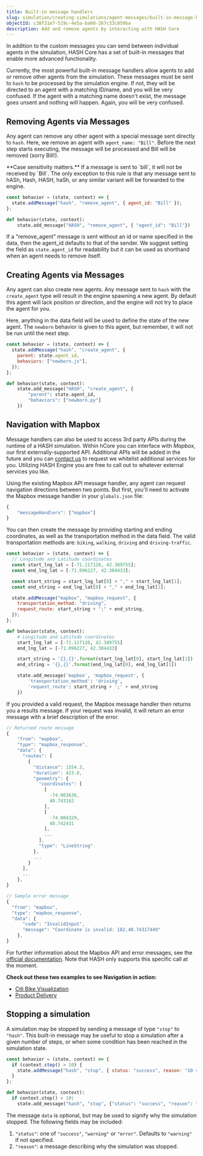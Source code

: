 ```yaml
---
title: Built-in message handlers
slug: simulation/creating-simulations/agent-messages/built-in-message-handlers
objectId: c38f31e7-519c-4e5a-ba60-267c33c859ba
description: Add and remove agents by interacting with HASH Core
---
```


In addition to the custom messages you can send between individual agents in the simulation, HASH Core has a set of built-in messages that enable more advanced functionality.

Currently, the most powerful built-in message handlers allow agents to add or remove other agents from the simulation. These messages must be sent to `hash` to be processed by the simulation engine. If not, they will be directed to an agent with a matching ID/name, and you will be very confused. If the agent with a matching name doesn't exist, the message goes unsent and nothing will happen. Again, you will be very confused.

## Removing Agents via Messages

Any agent can remove any other agent with a special message sent directly to `hash`. Here, we remove an agent with `agent_name: "Bill"`. Before the next step starts executing, the message will be processed and Bill will be removed \(sorry Bill!\).

<Hint style="warning">
  **Case sensitivity matters.** If a message is sent to `bill`, it will not be
  received by `Bill`. The only exception to this rule is that any message sent
  to hASh, Hash, HASH, haSh, or any similar variant will be forwarded to the
  engine.
</Hint>

<Tabs>
<Tab title="JavaScript" >

```javascript
const behavior = (state, context) => {
  state.addMessage("hash", "remove_agent", { agent_id: "Bill" });
};
```

</Tab>

<Tab title="Python" >

```python
def behavior(state, context):
    state.add_message("HASH", "remove_agent", { "agent_id": "Bill"})
```

</Tab>
</Tabs>

If a "remove_agent" message is sent without an id or name specified in the data, then the agent_id defaults to that of the sender. We suggest setting the field as `state.agent_id` for readability but it can be used as shorthand when an agent needs to remove itself.

## Creating Agents via Messages

Any agent can also create new agents. Any message sent to `hash` with the `create_agent` type will result in the engine spawning a new agent. By default this agent will lack position or direction, and the engine will not try to place the agent for you.

Here, anything in the data field will be used to define the state of the new agent. The `newborn` behavior is given to this agent, but remember, it will not be run until the next step.

<Tabs>
<Tab title="JavaScript" >

```javascript
const behavior = (state, context) => {
  state.addMessage("hash", "create_agent", {
    parent: state.agent_id,
    behaviors: ["newborn.js"],
  });
};
```

</Tab>

<Tab title="Python" >

```python
def behavior(state, context):
    state.add_message("HASH", "create_agent", {
        "parent": state.agent_id,
        "behaviors": ["newborn.py"]
    })
```

</Tab>
</Tabs>

## Navigation with Mapbox

Message handlers can also be used to access 3rd party APIs during the runtime of a HASH simulation. Within hCore you can interface with _Mapbox_, our first externally-supported API. Additional APIs will be added in the future and you can [contact us](https://hash.ai/contact) to request we whitelist additional services for you. Utilizing HASH Engine you are free to call out to whatever external services you like.

Using the existing Mapbox API message handler, any agent can request navigation directions between two points. But first, you'll need to activate the Mapbox message handler in your `globals.json` file:

```javascript
{
    "messageHandlers": ["mapbox"]
}
```

You can then create the message by providing starting and ending coordinates, as well as the transportation method in the data field. The valid transportation methods are: `biking`, `walking`, `driving` and `driving-traffic`.

<Tabs>
<Tab title="JavaScript" >

```javascript
const behavior = (state, context) => {
  // Longitude and Latitude coordinates
  const start_lng_lat = [-71.117128, 42.389755];
  const end_lng_lat = [-71.096227, 42.304433];

  const start_string = start_lng_lat[0] + "," + start_lng_lat[1];
  const end_string = end_lng_lat[0] + "," + end_lng_lat[1];

  state.addMessage("mapbox", "mapbox_request", {
    transportation_method: "driving",
    request_route: start_string + ";" + end_string,
  });
};
```

</Tab>

<Tab title="Python" >

```python
def behavior(state, context):
    # Longitude and Latitude coordinates
    start_lng_lat = [-71.117128, 42.389755]
    end_lng_lat = [-71.096227, 42.304433]

    start_string = '{},{}'.format(start_lng_lat[0], start_lng_lat[1])
    end_string = '{},{}'.format(end_lng_lat[0], end_lng_lat[1])

    state.add_message('mapbox', 'mapbox_request', {
        'transportation_method': 'driving',
        'request_route': start_string + ';' + end_string
    })
```

</Tab>
</Tabs>

If you provided a valid request, the Mapbox message handler then returns you a results message. If your request was invalid, it will return an error message with a brief description of the error.

```javascript
// Returned route message
{
    "from": "mapbox",
    "type": "mapbox_response",
    "data": {
      "routes": [
        {
          "distance": 1554.3,
          "duration": 423.8,
          "geometry": {
            "coordinates": [
              [
                -74.003636,
                40.743162
              ],
              [
                -74.004329,
                40.742431
              ],
              ...
            ],
            "type": "LineString"
          },
          ...
        }
      ],
      ...
    },
}

// Sample error message
{
  "from": "mapbox",
  "type": "mapbox_response",
  "data": {
      "code": "InvalidInput",
      "message": "Coordinate is invalid: 182,40.74317449"
    },
}
```

For further information about the Mapbox API and error messages, see the [official documentation](https://docs.mapbox.com/api/navigation/#directions). Note that HASH only supports this specific call at the moment.

**Check out these two examples to see Navigation in action:**

- [Citi Bike Visualization](/@hash/citi-bike-visualization)
- [Product Delivery](/@hash/product-delivery)

## Stopping a simulation

A simulation may be stopped by sending a message of type `"stop"` to `"hash"`. This built-in message may be useful to stop a simulation after a given number of steps, or when some condition has been reached in the simulation state.

<Tabs>

<Tab title="JavaScript">

```javascript
const behavior = (state, context) => {
  if (context.step() > 10) {
    state.addMessage("hash", "stop", { status: "success", reason: "10 steps" });
  }
};
```

</Tab>

<Tab title="Python">

```python
def behavior(state, context):
  if context.step() > 10:
    state.add_message("hash", "stop", {"status": "success", "reason": "10 steps"})
```

</Tab>

</Tabs>

The message `data` is optional, but may be used to signify why the simulation stopped. The following fields may be included:

1. `"status"`: one of `"success"`, `"warning"` or `"error"`. Defaults to `"warning"` if not specified.
1. `"reason"`: a message describing why the simulation was stopped.
